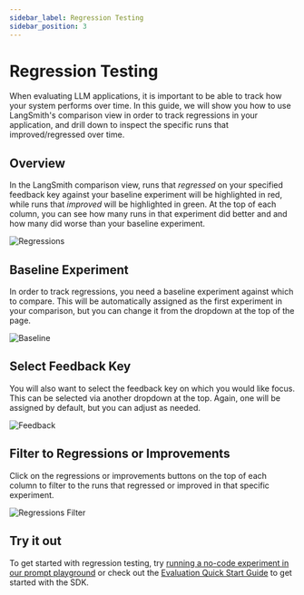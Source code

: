 ```yaml
---
sidebar_label: Regression Testing
sidebar_position: 3
---
```


# Regression Testing

When evaluating LLM applications, it is important to be able to track how your system performs over time. In this guide, we will show you how to use LangSmith's comparison view in
order to track regressions in your application, and drill down to inspect the specific runs that improved/regressed over time.

## Overview

In the LangSmith comparison view, runs that _regressed_ on your specified feedback key against your baseline experiment will be highlighted in red, while runs that _improved_
will be highlighted in green. At the top of each column, you can see how many runs in that experiment did better and and how many did worse than your baseline experiment.

![Regressions](../static/regression_view.png)

## Baseline Experiment

In order to track regressions, you need a baseline experiment against which to compare. This will be automatically assigned as the first experiment in your comparison, but you can
change it from the dropdown at the top of the page.

![Baseline](../static/select_baseline.png)

## Select Feedback Key

You will also want to select the feedback key on which you would like focus. This can be selected via another dropdown at the top. Again, one will be assigned by
default, but you can adjust as needed.

![Feedback](../static/select_feedback.png)

## Filter to Regressions or Improvements

Click on the regressions or improvements buttons on the top of each column to filter to the runs that regressed or improved in that specific experiment.

![Regressions Filter](../static/filter_to_regressions.png)

## Try it out

To get started with regression testing, try [running a no-code experiment in our prompt playground](experiments-app) or check out the [Evaluation Quick Start Guide](../quickstart) to get started with the SDK.
